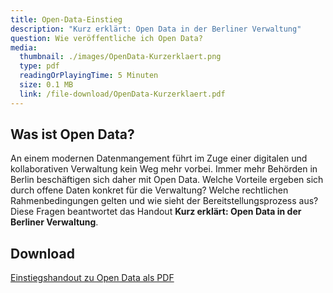 ```yaml
---
title: Open-Data-Einstieg
description: "Kurz erklärt: Open Data in der Berliner Verwaltung"
question: Wie veröffentliche ich Open Data?
media:
  thumbnail: ./images/OpenData-Kurzerklaert.png
  type: pdf
  readingOrPlayingTime: 5 Minuten
  size: 0.1 MB
  link: /file-download/OpenData-Kurzerklaert.pdf
---
```


## Was ist Open Data?

An einem modernen Datenmangement führt im Zuge einer digitalen und kollaborativen Verwaltung kein Weg mehr vorbei. Immer mehr Behörden in Berlin beschäftigen sich daher mit Open Data. Welche Vorteile ergeben sich durch offene Daten konkret für die Verwaltung? Welche rechtlichen Rahmenbedingungen gelten und wie sieht der Bereitstellungsprozess aus? Diese Fragen beantwortet das Handout **Kurz erklärt: Open Data in der Berliner Verwaltung**.

<PdfEmbed
  filePath="/file-download/OpenData-Kurzerklaert.pdf"
  downloadLinkText="Download Open-Data-Kurz-Erklärt"
/>

## Download

[Einstiegshandout zu Open Data als PDF](/assets/file-download/OpenData-Kurzerklaert.pdf)

